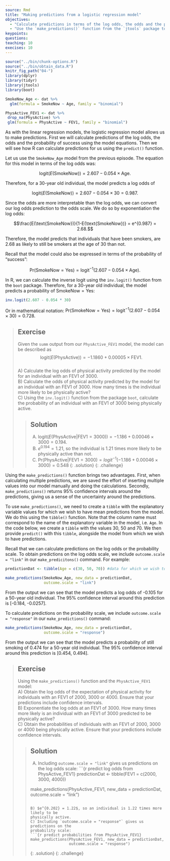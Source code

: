 ---
source: Rmd
title: "Making predictions from a logistic regression model"
objectives:
  - "Calculate predictions in terms of the log odds, the odds and the probability of success from a logistic regression model using parameter estimates given by the model output."
  - "Use the `make_predictions()` function from the `jtools` package to generate predictions from a logistic regression model in terms of the log odds, the odds and the probability of success."
keypoints:
questions:
teaching: 10
execises: 10
---

```{r, include=FALSE}
source("../bin/chunk-options.R")
source("../bin/obtain_data.R")
knitr_fig_path("04-")
library(dplyr)
library(tidyr)
library(jtools)
library(boot)
```

```{r models from previous episode, include=FALSE}
SmokeNow_Age <- dat %>%
  glm(formula = SmokeNow ~ Age, family = "binomial")

PhysActive_FEV1 <- dat %>%
 drop_na(PhysActive) %>%
 glm(formula = PhysActive ~ FEV1, family = "binomial")
```

As with the linear regression models, the logistic regression model allows us to make predictions. First we will calculate predictions of the log odds, the odds and the probability of success using the model equations. Then we will see how R can calculate predictions for us using the `predict()` function.

Let us use the `SmokeNow_Age` model from the previous episode. The equation for this model in terms of the log odds was: 

$$\text{logit}(E(\text{SmokeNow})) = 2.607 - 0.054 \times \text{Age}.$$

Therefore, for a 30-year old individual, the model predicts a log odds of 

$$\text{logit}(E(\text{SmokeNow})) = 2.607 - 0.054 \times 30 = 0.987.$$ 

Since the odds are more interpretable than the log odds, we can convert our log odds prediction to the odds scale. We do so by exponentiation the log odds:

$$\frac{E(\text{SmokeNow})}{1-E(\text{SmokeNow})} = e^{0.987} = 2.68.$$

Therefore, the model predicts that individuals that have been smokers, are 2.68 as likely to still be smokers at the age of 30 than not. 

Recall that the model could also be expressed in terms of the probability of "success": 

$$\text{Pr}(\text{SmokeNow} = \text{Yes}) = \text{logit}^{-1}(2.607 - 0.054 \times \text{Age}).$$

In R, we can calculate the inverse logit using the `inv.logit()` function from the `boot` package. Therefore, for a 30-year old individual, the model predicts a probability of $\text{SmokeNow} = \text{Yes}$:

```{r inv.logit SmokeNow_Age example}
inv.logit(2.607 - 0.054 * 30)
```

Or in mathematical notation: $\text{Pr}(\text{SmokeNow} = \text{Yes}) = \text{logit}^{-1}(2.607 - 0.054 \times 30) = 0.728.$

>## Exercise
>Given the `summ` output from our `PhysActive_FEV1` model, 
>the model can be described as 
> $$\text{logit}(E(\text{PhysActive})) = -1.1860 + 0.00005 \times \text{FEV1}.$$   
>A) Calculate the log odds of physical activity predicted by the model for an
>individual with an FEV1 of 3000.  
>B) Calculate the odds of physical activity predicted by the model for an 
> individual with an FEV1 of 3000. How many times is the individual more likely
> to be physically active?  
>C) Using the `inv.logit()` function from the package `boot`, calculate the
>probability of an individual with an FEV1 of 3000 being physically active.
> 
> > ## Solution
> > A) $\text{logit}(E(\text{PhysActive} | \text{FEV1} = 3000)) = -1.186 + 0.00046 \times 3000 = 0.194.$  
> > B) $e^{0.194} = 1.21$, so the individual is 1.21 times more likely to be
physically active than not.  
> > C) $\text{Pr}(\text{PhysActive} | \text{FEV1} = 3000) = {logit}^{-1}(-1.186 + 0.00046 \times 3000) = 0.548$
> {: .solution}
{: .challenge}

Using the `make_predictions()` function brings two advantages. First, when calculating multiple predictions, we are saved the effort of inserting multiple values into our model manually and doing the calculations. Secondly, `make_predictions()` returns 95% confidence intervals around the predictions, giving us a sense of the uncertainty around the predictions. 

To use `make_predictions()`, we need to create a `tibble` with the explanatory variable values for which we wish to have mean predictions from the model. We do this using the `tibble()` function. Note that the column name must correspond to the name of the explanatory variable in the model, i.e. `Age`. In the code below, we create a `tibble` with the values 30, 50 and 70. We then provide `predict()` with this `tibble`, alongside the model from which we wish to have predictions.

Recall that we can calculate predictions on the log odds or the probability scale. To obtain predictions on the log odds scale, we include `outcome.scale = "link"` in our `make_predicitons()` command. For example:

```{r make_predictions SmokeNow_Age log odds}
predictionDat <- tibble(Age = c(30, 50, 70)) #data for which we wish to predict

make_predictions(SmokeNow_Age, new_data = predictionDat,
                 outcome.scale = "link")
```

From the output we can see that the model predicts a log odds of -0.105 for a 50-year old individual. The 95% confidence interval around this prediction is [-0.184, -0.0257]. 

To calculate predictions on the probability scale, we include `outcome.scale = "response"` in our `make_predictions()` command:

```{r make_predictions SmokeNow_Age probabilities}
make_predictions(SmokeNow_Age, new_data = predictionDat,
                 outcome.scale = "response")
```

From the output we can see that the model predicts a probability of still smoking of 0.474 for a 50-year old individual. The 95% confidence interval around this prediction is [0.454, 0.494].

>## Exercise
> Using the `make_predictions()` function and the `PhysActive_FEV1` model:  
> A) Obtain the log odds of the expectation of physical activity for individuals 
> with an FEV1 of 2000, 3000 or 4000. Ensure that your predictions include
> confidence intervals.  
> B) Exponentiate the log odds at an FEV1 of 3000. How many times more likely
> is an individual with an FEV1 of 3000 predicted to be physically active?  
> C) Obtain the probabilities of individuals with an FEV1 of 2000, 3000 or 4000
> being physically active. Ensure that your predictions include 
> confidence intervals.
> 
> > ## Solution
> > A) Including `outcome.scale = "link"` gives us predictions on the log odds scale:
> > ```{r predict log odds from PhysActive_FEV1}
> > predictionDat <- tibble(FEV1 = c(2000, 3000, 4000))
> > 
> > make_predictions(PhysActive_FEV1, new_data = predictionDat,
> >                  outcome.scale = "link")
> > ```
> > 
> > B) $e^{0.202} = 1.22$, so an individual is 1.22 times more likely to be 
> > physically active.  
> > C) Including `outcome.scale = "response"` gives us predictions on the 
> > probability scale:
> > ```{r predict probabilities from PhysActive_FEV1}
> > make_predictions(PhysActive_FEV1, new_data = predictionDat,
> >                  outcome.scale = "response")
> > ```
> {: .solution}
{: .challenge}
